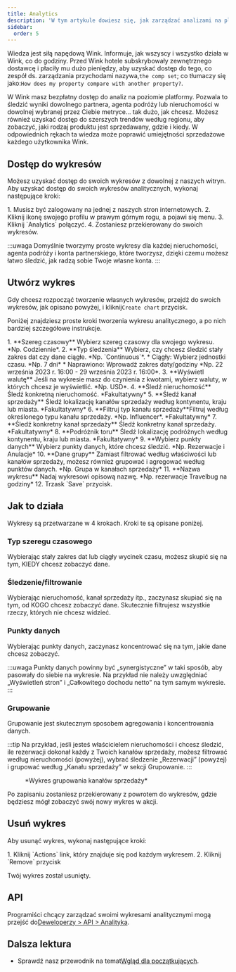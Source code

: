 ```yaml
---
title: Analytics
description: 'W tym artykule dowiesz się, jak zarządzać analizami na platformie Wink.'
sidebar:
  order: 5
---
```


Wiedza jest siłą napędową Wink. Informuje, jak wszyscy i wszystko działa w Wink, co do godziny. Przed Wink hotele subskrybowały zewnętrznego dostawcę i płaciły mu dużo pieniędzy, aby uzyskać dostęp do tego, co zespół ds. zarządzania przychodami nazywa,`the comp set`; co tłumaczy się jako:`How does my property compare with another property?`.

W Wink masz bezpłatny dostęp do analiz na poziomie platformy. Pozwala to śledzić wyniki dowolnego partnera, agenta podróży lub nieruchomości w dowolnej wybranej przez Ciebie metryce... tak dużo, jak chcesz. Możesz również uzyskać dostęp do szerszych trendów według regionu, aby zobaczyć, jaki rodzaj produktu jest sprzedawany, gdzie i kiedy. W odpowiednich rękach ta wiedza może poprawić umiejętności sprzedażowe każdego użytkownika Wink.

## Dostęp do wykresów

Możesz uzyskać dostęp do swoich wykresów z dowolnej z naszych witryn. Aby uzyskać dostęp do swoich wykresów analitycznych, wykonaj następujące kroki:

<Steps>
  1. Musisz być zalogowany na jednej z naszych stron internetowych.
  2. Kliknij ikonę swojego profilu w prawym górnym rogu, a pojawi się menu.
  3. Kliknij `Analytics` połączyć.
  4. Zostaniesz przekierowany do swoich wykresów.
</Steps>


:::uwaga
Domyślnie tworzymy proste wykresy dla każdej nieruchomości, agenta podróży i konta partnerskiego, które tworzysz, dzięki czemu możesz łatwo śledzić, jak radzą sobie Twoje własne konta.
:::

## Utwórz wykres

Gdy chcesz rozpocząć tworzenie własnych wykresów, przejdź do swoich wykresów, jak opisano powyżej, i kliknij`Create chart` przycisk.

Poniżej znajdziesz proste kroki tworzenia wykresu analitycznego, a po nich bardziej szczegółowe instrukcje.

<Steps>
  1. **Szereg czasowy** Wybierz szereg czasowy dla swojego wykresu. *Np. Codziennie*.
  2. **Typ śledzenia** Wybierz, czy chcesz śledzić stały zakres dat czy dane ciągłe. *Np. `Continuous`*.
     * Ciągły: Wybierz jednostki czasu. *Np. 7 dni*
     * Naprawiono: Wprowadź zakres daty/godziny *Np. 22 września 2023 r. 16:00 - 29 września 2023 r. 16:00*.
  3. **Wyświetl walutę** Jeśli na wykresie masz do czynienia z kwotami, wybierz waluty, w których chcesz je wyświetlić. *Np. USD*.
  4. **Śledź nieruchomość** Śledź konkretną nieruchomość. *Fakultatywny*
  5. **Śledź kanał sprzedaży** Śledź lokalizację kanałów sprzedaży według kontynentu, kraju lub miasta. *Fakultatywny*
  6. **Filtruj typ kanału sprzedaży**Filtruj według określonego typu kanału sprzedaży. *Np. Influencer*. *Fakultatywny*
  7. **Śledź konkretny kanał sprzedaży** Śledź konkretny kanał sprzedaży. *Fakultatywny*
  8. **Podróżnik toru** Śledź lokalizację podróżnych według kontynentu, kraju lub miasta. *Fakultatywny*
  9. **Wybierz punkty danych** Wybierz punkty danych, które chcesz śledzić. *Np. Rezerwacje i Anulacje*
  10. **Dane grupy** Zamiast filtrować według właściwości lub kanałów sprzedaży, możesz również grupować i agregować według punktów danych. *Np. Grupa w kanałach sprzedaży*
  11. **Nazwa wykresu** Nadaj wykresowi opisową nazwę. *Np. rezerwacje Travelbug na godziny*
  12. Trzask `Save` przycisk.
</Steps>


## Jak to działa

Wykresy są przetwarzane w 4 krokach. Kroki te są opisane poniżej.

### Typ szeregu czasowego

Wybierając stały zakres dat lub ciągły wycinek czasu, możesz skupić się na tym, KIEDY chcesz zobaczyć dane.

### Śledzenie/filtrowanie

Wybierając nieruchomość, kanał sprzedaży itp., zaczynasz skupiać się na tym, od KOGO chcesz zobaczyć dane. Skutecznie filtrujesz wszystkie rzeczy, których nie chcesz widzieć.

### Punkty danych

Wybierając punkty danych, zaczynasz koncentrować się na tym, jakie dane chcesz zobaczyć.

:::uwaga
Punkty danych powinny być „synergistyczne” w taki sposób, aby pasowały do siebie na wykresie. Na przykład nie należy uwzględniać „Wyświetleń stron” i „Całkowitego dochodu netto” na tym samym wykresie.
:::

### Grupowanie<Badge text="New" variant="note" />


Grupowanie jest skutecznym sposobem agregowania i koncentrowania danych.

:::tip
Na przykład, jeśli jesteś właścicielem nieruchomości i chcesz śledzić, ile rezerwacji dokonał każdy z Twoich kanałów sprzedaży, możesz filtrować według nieruchomości (powyżej), wybrać śledzenie „Rezerwacji” (powyżej) i grupować według „Kanału sprzedaży” w sekcji Grupowanie.
:::

<figure>
  <CloudinaryImage width="700" height="219" resize="scale" quality="best" alt="Wykres analityczny" src="academy/analytics" errorImage="noimage_opaque_nyrtl0.png" />

  <figcaption>*Wykres grupowania kanałów sprzedaży*</figcaption>
</figure>


Po zapisaniu zostaniesz przekierowany z powrotem do wykresów, gdzie będziesz mógł zobaczyć swój nowy wykres w akcji.

## Usuń wykres

Aby usunąć wykres, wykonaj następujące kroki:

<Steps>
  1. Kliknij `Actions` link, który znajduje się pod każdym wykresem.
  2. Kliknij `Remove` przycisk
</Steps>


Twój wykres został usunięty.

## API

Programiści chcący zarządzać swoimi wykresami analitycznymi mogą przejść do[Deweloperzy > API > Analityka](/developers/apis/#analytics-api).

## Dalsza lektura

* Sprawdź nasz przewodnik na temat[Wgląd dla początkujących](/guides/insight-for-dummies).


